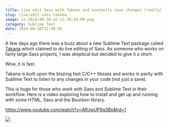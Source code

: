 ```yaml
---
title: Live edit Sass with Takana and instantly view changes (really)
slug: live-edit-sass-takana
image: ss-2014-09-30-at-12.39.44-PM.png
category: Sublime Text
date: 2014-09-30T12:58:35
---
```


A few days ago there was a buzz about a new Sublime Text package called <a href="http://usetakana.com/">Takana</a> which claimed to do live editing of Sass. As someone who works on fairly large Sass projects, I was skeptical but decided to give it a short.

Wow, it is fast.

Takana is built upon the blazing fast C/C++ libsass and works in parity with Sublime Text to listen to any changes in your code (not just a save).

This is huge for those who work with Sass and Sublime Text in their workflow. Here is a video exploring how to install and get up and running with some HTML, Sass and the Bourbon library.

https://www.youtube.com/watch?v=iMUwUP9q3Bs&hd=1

<a href="https://sublimetextbook.com/?utm_source=takana&utm_medium=banner&utm_campaign=product"><img src="facebook-share2.png"></a>